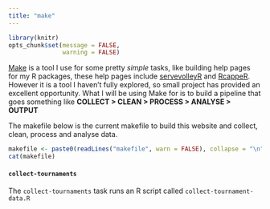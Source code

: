 ```yaml
---
title: "make"
---
```


```r
library(knitr)
opts_chunk$set(message = FALSE,
               warning = FALSE)

```

[Make](https://www.gnu.org/software/make/) is a tool I use for some pretty _simple_ tasks, like building help pages for my R packages, these help pages include [servevolleyR](http://durtal.github.io/servevolleyR/) and [RcappeR](ttp://durtal.github.io/RcappeR/).  However it is a tool I haven't fully explored, so small project has provided an excellent opportunity.  What I will be using Make for is to build a pipeline that goes something like **COLLECT > CLEAN > PROCESS > ANALYSE > OUTPUT**

The makefile below is the current makefile to build this website and collect, clean, process and analyse data.

```r
makefile <- paste0(readLines("makefile", warn = FALSE), collapse = "\n")
cat(makefile)
```

#### `collect-tournaments`

The `collect-tournaments` task runs an R script called `collect-tournament-data.R`
